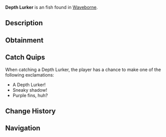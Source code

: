 {{FishInfobox
|image          = Depth Lurker.png
|rarity         = Unusual
|sea            = Second Sea
|location       = [[Waveborne]]
|sublocation    = 
|sources        = Fishing Rod
|radar_location = 
|xp             = 75
|weather        = Foggy
|time           = 
|season         = Autumn
|bait           = Insect
|base_weight    = 60
|base_value     = 150
|weight_range   = 35
|base_chance    = 50
|base_resil     = 50
}}
'''Depth Lurker''' is an {{Rarity|Unusual}} fish found in [[Waveborne]].

== Description ==
{{Description|A grey fish with light purple fins, lurking in the shadows of the deep like a silent phantom.|Bestiary Entry}}

== Obtainment ==
{{Description|It waits where the light barely reaches.|Bestiary Hint}}
{{Fish Availability|
Waveborne
|top_rods      = 
Astralhook Rod\144928.24\296584.27;
Trident Rod\140618.83\83173.87;
Adventurer's Rod\129867.54\115622.75;
Firefly Rod\126005.55\116930.24;
Leviathan's Fang Rod\124343.74\72461.19;
Plastic Rod\108694.93\107367.97;
Fischer's Rod\109373.83\109194.77;
Azure Of Lagoon\122976.26\122976.26;
Carrot Rod\116685.32\116685.32;
Friendly Rod\116389.8\116389.8;
No-Life Rod\115486.42\98113.37;
Verdant Shear Rod\114357.83\106494.34;
Blazebringer Rod\113170.32\113170.32;
Free Spirit Rod\112715.92\112715.92;
Challenger's Rod\103618.84\87346.23;
Depthseeker Rod\101498.77\92530.73;
Seraphic Rod\100665.57\65670.09;
Avalanche Rod\99714.34\91326.88;
Volcanic Rod\98470.43\85818.53;
Zeus Rod\97989.57\85399.45;
Rod Of The Forgotten Fang\97845.53\68665.88;
Rod Of The Depths\97560.82\80004.74;
Rod Of The Exalted One\87418.61\61996.69;
Ethereal Prism Rod\85461.59\65166.63;
Steady Rod\81595.04\74334.58
|recommended   = Astralhook Rod
}}

== Catch Quips ==
When catching a Depth Lurker, the player has a chance to make one of the following exclamations:
* A Depth Lurker!
* Sneaky shadow!
* Purple fins, huh?

== Change History ==
{{Change History|{{subst:Current Version}}}}

== Navigation ==
{{Fish Navbox|Waveborne}}